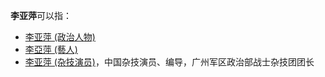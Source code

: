 '''李亚萍'''可以指：
* [[李亚萍_(政治人物)|李亚萍 (政治人物)]]
* [[李亞萍_(藝人)|李亞萍 (藝人)]]
* [[李亚萍_(杂技演员)|李亚萍 (杂技演员)]]，中国杂技演员、编导，广州军区政治部战士杂技团团长

{{消歧義|Y|Cat=三字李姓人名消歧義}}